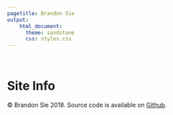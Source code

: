```yaml
---
pagetitle: Brandon Sie
output:
    html_document:
      theme: sandstone
      css: styles.css
---
```

<br>  

<a class="anchor" id="siteinfo"></a>  

<div class = "siteinfo" align = "center" style = "min-height: 80vh;">  
<h1>Site Info</h1>  

&copy; Brandon Sie 2018. Source code is available 
on [Github](https://github.com/brandonsie/brandonsie.github.io). 
<br>
</div>
